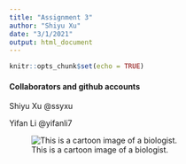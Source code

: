 ```yaml
---
title: "Assignment 3"
author: "Shiyu Xu"
date: "3/1/2021"
output: html_document
---
```


```r
knitr::opts_chunk$set(echo = TRUE)
```

#### Collaborators and github accounts
Shiyu Xu @ssyxu  
  
Yifan Li @yifanli7

![This is a cartoon image of a biologist. ](https://lh3.googleusercontent.com/proxy/tTcgbQiUD7fqmfphQw_AxNy6LAAX4_6OL-rdBh-KgS7dH3gji7mLR7LVX-iHuCUjk9Es5YHAkx_GpG5RFCMTsC21RnCc1RW6j5QqX3k)